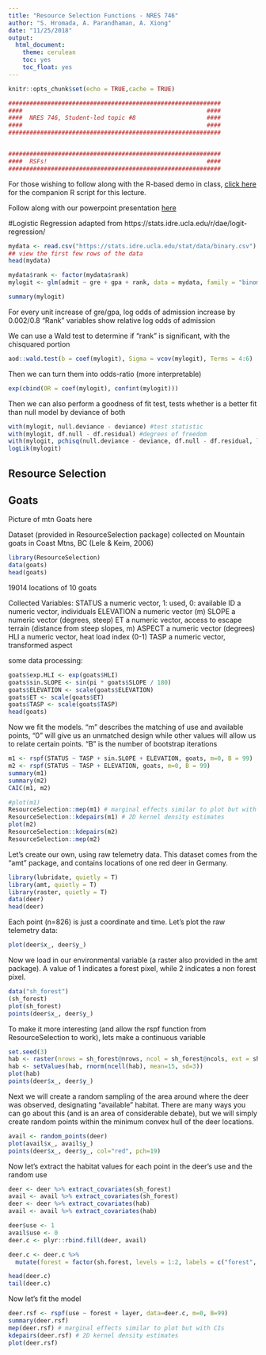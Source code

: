 ```yaml
---
title: "Resource Selection Functions - NRES 746"
author: "S. Hromada, A. Parandhaman, A. Xiong"
date: "11/25/2018"
output:
  html_document:
    theme: cerulean
    toc: yes
    toc_float: yes
---
```


```r
knitr::opts_chunk$set(echo = TRUE,cache = TRUE)
```

```r

############################################################
####                                                    ####  
####  NRES 746, Student-led topic #8                    ####
####                                                    ####
############################################################


############################################################
####  RSFs!                                             ####
############################################################


```

For those wishing to follow along with the R-based demo in class, [click here](RSFs.R) for the companion R script for this lecture.

Follow along with our powerpoint presentation [here](https://docs.google.com/presentation/d/1oT8zsYhlCYqr819nL53tgg_2_efumI72ToeSETS3Ci4/edit?usp=sharing)


#Logistic Regression
adapted from https://stats.idre.ucla.edu/r/dae/logit-regression/

```r

mydata <- read.csv("https://stats.idre.ucla.edu/stat/data/binary.csv")
## view the first few rows of the data
head(mydata)

mydata$rank <- factor(mydata$rank)
mylogit <- glm(admit ~ gre + gpa + rank, data = mydata, family = "binomial")

summary(mylogit)

```
For every unit increase of gre/gpa, log odds of admission increase by 0.002/0.8
"Rank" variables show relative log odds of admission

We can use a Wald test to determine if "rank" is significant, with the chisquared portion
```r

aod::wald.test(b = coef(mylogit), Sigma = vcov(mylogit), Terms = 4:6)

```

Then we can turn them into odds-ratio (more interpretable)

```r

exp(cbind(OR = coef(mylogit), confint(mylogit)))

```
Then we can also perform a goodness of fit test, tests whether is a better fit than null model by deviance of both

```r

with(mylogit, null.deviance - deviance) #test statistic 
with(mylogit, df.null - df.residual) #degrees of freedom
with(mylogit, pchisq(null.deviance - deviance, df.null - df.residual, lower.tail = FALSE)) #p-value
logLik(mylogit)

```


## Resource Selection

## Goats

Picture of mtn Goats here

Dataset (provided in ResourceSelection package) collected on Mountain goats in Coast Mtns, BC (Lele & Keim, 2006)

```r

library(ResourceSelection)
data(goats)
head(goats)

```
19014 locations of 10 goats

Collected Variables:
STATUS a numeric vector, 1: used, 0: available 
ID a numeric vector, individuals
ELEVATION a numeric vector (m)
SLOPE a numeric vector (degrees, steep)
ET a numeric vector, access to escape terrain (distance from steep slopes, m)
ASPECT a numeric vector (degrees)
HLI a numeric vector, heat load index (0-1) 
TASP a numeric vector, transformed aspect

some data processing:

```r

goats$exp.HLI <- exp(goats$HLI)
goats$sin.SLOPE <- sin(pi * goats$SLOPE / 180)
goats$ELEVATION <- scale(goats$ELEVATION)
goats$ET <- scale(goats$ET)
goats$TASP <- scale(goats$TASP)
head(goats)

```

Now we fit the models. "m" describes the matching of use and available points, "0" will give us an unmatched design while other values will allow us to relate certain points. "B" is the number of bootstrap iterations
```r

m1 <- rspf(STATUS ~ TASP + sin.SLOPE + ELEVATION, goats, m=0, B = 99)
m2 <- rspf(STATUS ~ TASP + ELEVATION, goats, m=0, B = 99)
summary(m1)
summary(m2)
CAIC(m1, m2)

```

```r

#plot(m1)
ResourceSelection::mep(m1) # marginal effects similar to plot but with CIs
ResourceSelection::kdepairs(m1) # 2D kernel density estimates
plot(m2)
ResourceSelection::kdepairs(m2)
ResourceSelection::mep(m2)

```


Let's create our own, using raw telemetry data. This dataset comes from the "amt" package, and contains locations of one red deer in Germany. 

```r

library(lubridate, quietly = T)
library(amt, quietly = T)
library(raster, quietly = T)
data(deer)
head(deer)

```

Each point (n=826) is just a coordinate and time. Let's plot the raw telemetry data:

```r

plot(deer$x_, deer$y_)

```

Now we load in our environmental variable (a raster also provided in the amt package). A value of 1 indicates a forest pixel, while 2 indicates a non forest pixel.
```r

data("sh_forest")
(sh_forest)
plot(sh_forest)
points(deer$x_, deer$y_)

```

To make it more interesting (and allow the rspf function from ResourceSelection to work), lets make a continuous variable
```r

set.seed(3)
hab <- raster(nrows = sh_forest@nrows, ncol = sh_forest@ncols, ext = sh_forest@extent)
hab <- setValues(hab, rnorm(ncell(hab), mean=15, sd=3))
plot(hab)
points(deer$x_, deer$y_)

```



Next we will create a random sampling of the area around where the deer was observed,  designating "available" habitat. There are many ways you can go about this (and is an area of considerable debate), but we will simply create random points within the minimum convex hull of the deer locations.
```r

avail <- random_points(deer)
plot(avail$x_, avail$y_)
points(deer$x_, deer$y_, col="red", pch=19)

```
Now let's extract the habitat values for each point in the deer's use and the random use


```r

deer <- deer %>% extract_covariates(sh_forest) 
avail <- avail %>% extract_covariates(sh_forest)
deer <- deer %>% extract_covariates(hab) 
avail <- avail %>% extract_covariates(hab)

deer$use <- 1
avail$use <- 0
deer.c <- plyr::rbind.fill(deer, avail)

deer.c <- deer.c %>% 
  mutate(forest = factor(sh.forest, levels = 1:2, labels = c("forest", "non-forest"))) 

head(deer.c)
tail(deer.c)

```
Now let's fit the model
```r

deer.rsf <- rspf(use ~ forest + layer, data=deer.c, m=0, B=99)
summary(deer.rsf)
mep(deer.rsf) # marginal effects similar to plot but with CIs
kdepairs(deer.rsf) # 2D kernel density estimates
plot(deer.rsf)

```






